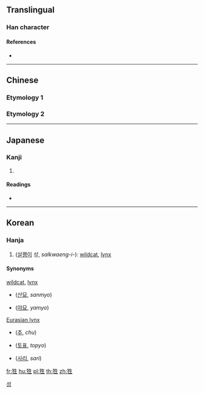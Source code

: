 {{character info/new}}
==Translingual==

===Han character===
{{Han char|rn=94|rad=犬|as=05|sn=8|four=45210|canj=KHHQM|ids=⿰犭生}}

====References====
* {{Han ref|kx=0708.200|dkj=20324|dj=1121.030|hdz=21340.070|uh=72CC|ud=29388|bh=CD64|bd=52580}}

----

==Chinese==

===Etymology 1===
{{zh-see|猩|a}}

===Etymology 2===
{{zh-see|鼪|a}}

----

==Japanese==

===Kanji===
{{ja-kanji|grade=|rs=犬05}}

# {{defn|lang=ja|sort=犬05}}

====Readings====
* {{ja-readings
|goon=[[しょう]] (shō)
|kanon=[[せい]] (sei)
|kun=[[しょうじょう]] (shōujō)}}

----

==Korean==

===Hanja===
{{ko-hanja|hangeul=성|eumhun=|rv=seong|mr=|y=}}

# ([[삵|살쾡이]] 성, ''salkwaeng-i-''): [[wildcat]], [[lynx]]

====Synonyms====
{{top2}}
; [[wildcat]], [[lynx]]
* {{l|ko|山猫}} ([[산묘]], ''sanmyo'')
* {{l|ko|野猫}} ([[야묘]], ''yamyo'')
{{mid2}}
; [[w:Eurasian lynx|Eurasian lynx]]
* {{l|ko|貙}} ([[추]], ''chu'')
* {{l|ko|土豹}} ([[토표]], ''topyo'')
* {{l|ko|猞猁}} ([[사리]], ''sari'')
{{bottom}}

[[Category:Hanja readings|성]]

[[fr:狌]]
[[hu:狌]]
[[pl:狌]]
[[th:狌]]
[[zh:狌]]
